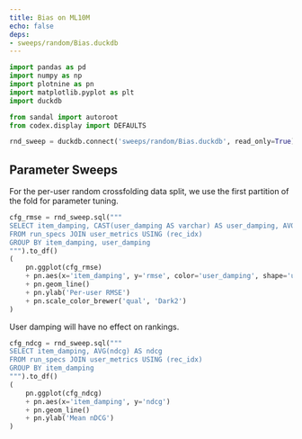 ```yaml
---
title: Bias on ML10M
echo: false
deps:
- sweeps/random/Bias.duckdb
---
```


```python
import pandas as pd
import numpy as np
import plotnine as pn
import matplotlib.pyplot as plt
import duckdb
```

```python
from sandal import autoroot
from codex.display import DEFAULTS
```

```python
rnd_sweep = duckdb.connect('sweeps/random/Bias.duckdb', read_only=True)
```

## Parameter Sweeps

For the per-user random crossfolding data split, we use the first partition of
the fold for parameter tuning.

```python
cfg_rmse = rnd_sweep.sql("""
SELECT item_damping, CAST(user_damping AS varchar) AS user_damping, AVG(rmse) AS rmse
FROM run_specs JOIN user_metrics USING (rec_idx)
GROUP BY item_damping, user_damping
""").to_df()
(
    pn.ggplot(cfg_rmse)
    + pn.aes(x='item_damping', y='rmse', color='user_damping', shape='user_damping')
    + pn.geom_line()
    + pn.ylab('Per-user RMSE')
    + pn.scale_color_brewer('qual', 'Dark2')
)
```

User damping will have no effect on rankings.

```python
cfg_ndcg = rnd_sweep.sql("""
SELECT item_damping, AVG(ndcg) AS ndcg
FROM run_specs JOIN user_metrics USING (rec_idx)
GROUP BY item_damping
""").to_df()
(
    pn.ggplot(cfg_ndcg)
    + pn.aes(x='item_damping', y='ndcg')
    + pn.geom_line()
    + pn.ylab('Mean nDCG')
)
```
